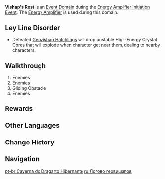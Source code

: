 {{Domain Infobox
|image        = Domain Eagles Gate.png
|type         = Event
|description  = A group of vishaps that have consumed an Irminsul Fruit Fragment have dominion over this Domain. When defeated, the digested fragments will manifest themselves as volatile High-Energy Crystal Cores...
|region       = Liyue
|area         = Bishui Plain
|recElements  = Electro, Cryo, Geo
}}
'''Vishap's Rest''' is an [[Event Domain]] during the [[Energy Amplifier Initiation]] [[Event]]. The [[Energy Amplifier]] is used during this domain.

==Ley Line Disorder==
* Defeated [[Geovishap Hatchling]]s will drop unstable High-Energy Crystal Cores that will explode when character get near them, dealing {{Color|Geo DMG}} to nearby characters.

==Walkthrough==
#Enemies{{Enemy List|Large Electro Slime;Mutant Electro Slime;Electro Slime*3;Pyro Hilichurl Shooter*2}}
#Enemies{{Enemy List|Blazing Axe Mitachurl;Hydro Abyss Mage;Geo Samachurl;Electro Hilichurl Shooter;Rock Shield Hilichurl Guard}}
#Gliding Obstacle
#Enemies{{Enemy List|Geovishap Hatchling*2;Geovishap}}

==Rewards==
{{Card|Primogem|60}}{{Card|Mora|30,000}}{{Card|Fractured Fruit Data|270}}

==Other Languages==
{{Other Languages
|en      = Vishap's Rest
|zhs     = 龙蜥安眠之穴
|zhs_rm  = Lóngxī Ānmiǎn zhī Xué
|zht     = 龍蜥安眠之穴
|zht_rm  = Lóngxī Ānmiǎn zhī Xuè
|zh_tl   = Cave Where {{Lex|Vishaps|zh}} Sleep Peacefully
|ja      = ヴィシャップが眠る洞窟
|ja_rm   = Vishappu ga Nemuru Doukutsu
|ja_tl   = Cave Where Vishaps Sleep
|ko      = 용 도마뱀이 잠든 동굴
|ko_rm   = Yong Domabaem-i Jamdeun Donggul
|ko_tl   = Cave Where {{Lex|Vishaps|ko}} Sleep
|es      = El descanso del Dragarto
|es_tl   = The {{Lex|Vishap|es}}'s Rest
|fr      = Repaire de l'Élémentosaure
|fr_tl   = {{Lex|Vishap|fr}}'s Lair
|ru      = Логово геовишапов
|ru_tl   = Geovishaps' Lair
|th      = ถ้ำมังกรนิทรา
|th_rm   = Geovishaps' Lair
|th_tl   = Slumbering Dragon's Cave
|vi      = Hang Rồng Đất Ngủ Yên
|vi_tl   = 
|de      = Drachenechsehöhle
|de_tl   = {{Lex|Vishap|de}} Cave
|id      = Vishap's Rest
|pt      = Caverna do Dragarto Hibernante
|pt_tl   = 
|tr      = Ejderin Yuvası
|tr_tl   = 
|it      = Covo dell'Elementosauro
|it_tl   = 
}}

==Change History==
{{Change History|1.5}}

==Navigation==
{{Domain Navbox|Temporary}}

[[pt-br:Caverna do Dragarto Hibernante]]
[[ru:Логово геовишапов]]